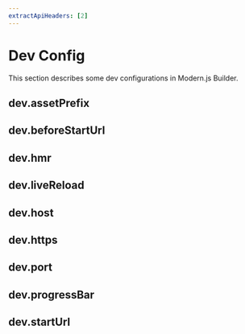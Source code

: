 ```yaml
---
extractApiHeaders: [2]
---
```


# Dev Config

This section describes some dev configurations in Modern.js Builder.

## dev.assetPrefix


<AssetPrefix />

## dev.beforeStartUrl


<BeforeStartUrl />

## dev.hmr


<Hmr />

## dev.liveReload


<LiveReload />

## dev.host


<Host />

## dev.https


<Https />

## dev.port


<Port />

## dev.progressBar


<ProgressBar />

## dev.startUrl


<StartUrl />
